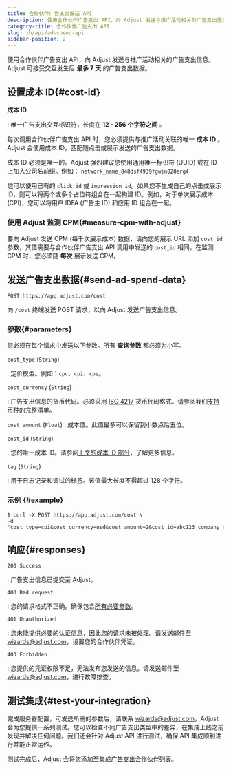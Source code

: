 ```yaml
---
title: 合作伙伴广告支出推送 API
description: 使用合作伙伴广告支出 API，向 Adjust 发送与推广活动相关的广告支出信息。
category-title: 合作伙伴广告支出 API
slug: zh/api/ad-spend-api
sidebar-position: 2
---
```


使用合作伙伴广告支出 API，向 Adjust 发送与推广活动相关的广告支出信息。Adjust 可接受交互发生后 **最多 7 天** 的广告支出数据。

## 设置成本 ID{#cost-id}

**成本 ID**

: 唯一广告支出交互标识符，长度在 **12 \- 256 个字符之间** 。

每次调用合作伙伴广告支出 API 时，您必须提供与推广活动关联的唯一 **成本 ID** 。Adjust 会使用成本 ID，匹配随点击或展示发送的广告支出数据。

成本 ID 必须是唯一的。Adjust 强烈建议您使用通用唯一标识符 \(UUID\) 或在 ID 上加入公司名前缀。例如： `network_name_848dsf4939fgwjn028erg4`

您可以使用已有的 `click_id` 或 `impression_id`。如果您不生成自己的点击或展示 ID，则可以将两个或多个占位符组合在一起构建 ID。例如，对于单次展示成本 \(CPI\)，您可以将用户 IDFA \(广告主 ID\) 和应用 ID 组合在一起。

### 使用 Adjust 监测 CPM{#measure-cpm-with-adjust}

要向 Adjust 发送 CPM \(每千次展示成本\) 数据，请向您的展示 URL 添加 `cost_id` 参数，其值需要与合作伙伴广告支出 API 调用中发送的 `cost_id` 相同。在监测 CPM 时，您必须随 **每次** 展示发送 CPM。

## 发送广告支出数据{#send-ad-spend-data}

<CodeBlock title="终端" highlight="/cost">

```http
POST https://app.adjust.com/cost
```

</CodeBlock>

向 `/cost` 终端发送 POST 请求，以向 Adjust 发送广告支出信息。

### 参数{#parameters}

您必须在每个请求中发送以下参数。所有 **查询参数** 都必须为小写。

`cost_type` \(`String`\)

: 定价模型。例如：`cpc`、`cpi`、`cpe`。

`cost_currency` \(`String`\)

: 广告支出信息的货币代码。必须采用 [ISO 4217](https://www.iban.com/currency-codes) 货币代码格式。请参阅我们[支持币种的完整清单](https://help.adjust.com/zh/article/supported-currencies)。

`cost_amount` \(`Float`\)
: 成本值。此值最多可以保留到小数点后五位。

`cost_id` \(`String`\)

: 您的唯一成本 ID。请参阅[上文的成本 ID 部分](#cost-id)，了解更多信息。

`tag` \(`String`\)

: 用于日志记录和调试的标签。该值最大长度不得超过 128 个字符。

### 示例 {#example}

<CodeBlock title="cURL" highlight="cost_type, cost_currency, cost_amount, cost_id, tag">

```console
$ curl -X POST https://app.adjust.com/cost \
-d "cost_type=cpi&cost_currency=usd&cost_amount=2&cost_id=abc123_company_name_test_1&tag=company_name_test"
```

</CodeBlock>

## 响应{#responses}

`200 Success`

: 广告支出信息已提交至 Adjust。

`400 Bad request`

: 您的请求格式不正确。确保包含[所有必要参数](#parameters)。

`401 Unauthorized`

: 您未能提供必要的认证信息，因此您的请求未被处理。请发送邮件至 [wizards@adjust.com](mailto:wizards@adjust.com)，设置您的合作伙伴凭证。

`403 Forbidden`

: 您提供的凭证权限不足，无法发布您发送的信息。请发送邮件至 [wizards@adjust.com](mailto:wizards@adjust.com)，进行故障排查。

## 测试集成{#test-your-integration}

完成服务器配置，可发送所需的参数后，请联系 [wizards@adjust.com](mailto:wizards@adjust.com)，Adjust 会为您提供一系列测试。您可以检查不同广告支出类型中的差异，在集成上线之前发现并解决任何问题。我们还会针对 Adjust API 进行测试，确保 API 集成顺利进行并能正常运作。

测试完成后，Adjust 会将您添加至[集成广告支出合作伙伴列表](https://help.adjust.com/zh/article/ad-spend-api-integrations#supported-partners)。
